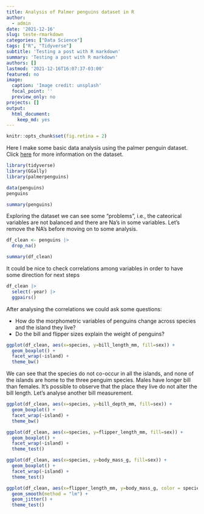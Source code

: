 ```yaml
---
title: Analysis of Palmer penguins dataset in R
author:
  - admin
date: '2021-12-16'
slug: teste-rmarkdown
categories: ["Data Science"]
tags: ["R", "Tidyverse"]
subtitle: 'Testing a post with R markdown'
summary: 'Testing a post with R markdown'
authors: []
lastmod: '2021-12-16T16:07:37-03:00'
featured: no
image:
  caption: 'Image credit: unsplash'
  focal_point: ''
  preview_only: no
projects: []
output:
  html_document:
    keep_md: yes
---
```


```r
knitr::opts_chunk$set(fig.retina = 2)
```
Here I make some basic data analysis using the palmer penguin dataset. Click [here](https://allisonhorst.github.io/palmerpenguins/) for more information on the dataset. 

```r
library(tidyverse)
library(GGally)
library(palmerpenguins)
```

```r
data(penguins)
penguins
```
```r
summary(penguins)
```
Exploring the dataset we can see some "problems", i.e., the cateorical variables are not balanced and there are Na's in some variables. Let's remove the NA's before moving on to some analysis.

```r
df_clean <- penguins |>
  drop_na()

summary(df_clean)
```
It could be nice to check correlations among variables in order to have some direction for next steps

```r
df_clean |>
  select(-year) |>
  ggpairs()
```

After analysing the correlations we could ask some questions:

  - How do the morphometric variables of penguins change across species and the island they live?
  - Do the bill and flipper sizes explain the weight of penguins?

```r
ggplot(df_clean, aes(x=species, y=bill_length_mm, fill=sex)) +
  geom_boxplot() +
  facet_wrap(~island) +
  theme_bw()
```
We can see that the species do not co-occur in all the islands, and none of the islands are home to the three penguim species.
Males have longer bill than females. It's possible to observe that the place they live do not alter the bill length. Let's analyse another bill measurement.

```r
ggplot(df_clean, aes(x=species, y=bill_depth_mm, fill=sex)) +
  geom_boxplot() +
  facet_wrap(~island) +
  theme_bw()
```

```r
ggplot(df_clean, aes(x=species, y=flipper_length_mm, fill=sex)) +
  geom_boxplot() +
  facet_wrap(~island) +
  theme_test()
```

```r
ggplot(df_clean, aes(x=species, y=body_mass_g, fill=sex)) +
  geom_boxplot() +
  facet_wrap(~island) +
  theme_test()
```

```r
ggplot(df_clean, aes(x=flipper_length_mm, y=body_mass_g, color = species, fill=species)) +
  geom_smooth(method = "lm") +
  geom_jitter() +
  theme_test()
```

